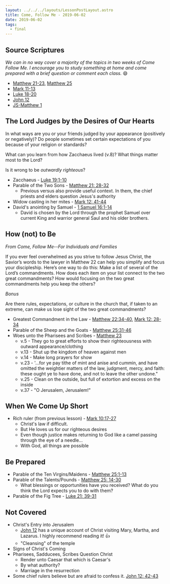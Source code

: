 ```yaml
---
layout: ../../../layouts/LessonPostLayout.astro
title: Come, Follow Me - 2019-06-02
date: 2019-06-02
tags:
  - final
---
```



## Source Scriptures

_We can in no way cover a majority of the topics in two weeks of Come Follow Me. I encourage you to study something at home and come prepared with a brief question or comment each class._ :smile:

- [Matthew 21-23](https://www.lds.org/scriptures/nt/matt/21?lang=eng), [Matthew 25](https://www.lds.org/scriptures/nt/matt/25?lang=eng)
- [Mark 11-13](https://www.lds.org/scriptures/nt/mark/11?lang=eng)
- [Luke 18-20](https://www.lds.org/scriptures/nt/luke/18?lang=eng)
- [John 12](https://www.lds.org/study/scriptures/nt/john/12?lang=eng)
- [JS-Matthew 1](https://www.lds.org/study/scriptures/pgp/js-m/1?lang=eng)

## The Lord Judges by the Desires of Our Hearts

<InfoContainer title="To Consider">

In what ways are you or your friends judged by your appearance (positively or negatively)? Do people sometimes set certain expectations of you because of your religion or standards?

What can you learn from how Zacchaeus lived (v.8)? What things matter most to the Lord?

Is it wrong to be _outwardly righteous_?

</InfoContainer>

- Zacchaeus - [Luke 19:1-10](https://www.lds.org/study/scriptures/nt/luke/19.1-10?lang=eng#p1)
- Parable of the Two Sons - [Matthew 21: 28-32](https://www.lds.org/study/scriptures/nt/matt/21.28-32?lang=eng#28)
  - Previous versus also provide useful context. In them, the chief priests and elders question Jesus's authority
- Widow casting in her mites - [Mark 12: 41-44](https://www.lds.org/study/scriptures/nt/mark/12.41-44?lang=eng#p41)
- David's anointing by Samuel - [1 Samuel 16:1-14](https://www.lds.org/study/scriptures/ot/1-sam/16?lang=eng)
  - David is chosen by the Lord through the prophet Samuel over current King and warrior general Saul and his older brothers.

## How (not) to Be

<InfoContainer title="To Consider">

_From Come, Follow Me--For Individuals and Families_

If you ever feel overwhelmed as you strive to follow Jesus Christ, the Savior’s words to the lawyer in Matthew 22 can help you simplify and focus your discipleship. Here’s one way to do this: Make a list of several of the Lord’s commandments. How does each item on your list connect to the two great commandments? How would focusing on the two great commandments help you keep the others?

_Bonus_

Are there rules, expectations, or culture in the church that, if taken to an extreme, can make us lose sight of the two great commandments?

</InfoContainer>

- Greatest Commandment in the Law - [Matthew 22:34-40](https://www.lds.org/study/scriptures/nt/matt/22.34-40?lang=eng#p34), [Mark 12: 28-34](https://www.lds.org/study/scriptures/nt/mark/12.28-34?lang=eng#p28)
- Parable of the Sheep and the Goats - [Matthew 25:31-46](https://www.lds.org/study/scriptures/nt/matt/25.31-46?lang=eng#p31)
- Woes unto the Pharisees and Scribes - [Matthew 23](https://www.lds.org/study/scriptures/nt/matt/23?lang=eng)
  - v.5 - They go to great efforts to show their righteousness with outward appearance/clothing
  - v.13 - Shut up the kingdom of heaven against men
  - v.14 - Make long prayers for show
  - v.23 - '...for ye pay tithe of mint and anise and cummin, and have omitted the weightier matters of the law, judgment, mercy, and faith: these ought ye to have done, and not to leave the other undone."
  - v.25 - Clean on the outside, but full of extortion and excess on the inside
  - v.37 - "O Jerusalem, Jerusalem!"

## When We Come Up Short

- Rich ruler (from previous lesson) - [Mark 10:17-27](https://www.lds.org/study/scriptures/nt/mark/10.17-27?lang=eng#p17)
  - Christ's law if difficult.
  - But He loves us for our righteous desires
  - Even though justice makes returning to God like a camel passing through the eye of a needle...
  - With God, all things are possible

## Be Prepared

- Parable of the Ten Virgins/Maidens - [Matthew 25:1-13](https://www.lds.org/study/scriptures/nt/matt/25.1-13?lang=eng#p1)
- Parable of the Talents/Pounds - [Matthew 25: 14-30](https://www.lds.org/study/scriptures/nt/matt/25.14-30?lang=eng#p14)
  - What blessings or opportunities have you received? What do you think the Lord expects you to do with them?
- Parable of the Fig Tree - [Luke 21: 39-31](https://www.lds.org/study/scriptures/nt/luke/21.29-31?lang=eng#p29)

## Not Covered

- Christ's Entry into Jerusalem
  - [John 12](https://www.lds.org/study/scriptures/nt/john/12?lang=eng) has a unique account of Christ visiting Mary, Martha, and Lazarus. I highly recommend reading it! :thumbsup:
  - "Cleansing" of the temple
- Signs of Christ's Coming
- Pharisees, Sadducees, Scribes Question Christ
  - Render unto Caesar that which is Caesar's
  - By what authority?
  - Marriage in the resurrection
- Some chief rulers believe but are afraid to confess it. [John 12: 42-43](https://www.lds.org/study/scriptures/nt/john/12.42-43?lang=eng#p42)
